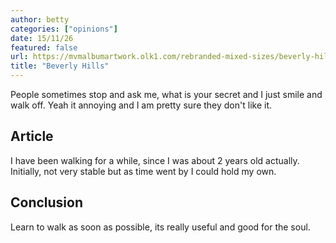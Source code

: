 ```yaml
---
author: betty
categories: ["opinions"]
date: 15/11/26
featured: false
url: https://mvmalbumartwork.olk1.com/rebranded-mixed-sizes/beverly-hills.webp
title: "Beverly Hills"
---
```


People sometimes stop and ask me, what is your secret and I just smile and walk off. Yeah it annoying and I am pretty sure they don't like it.

## Article
I have been walking for a while, since I was about 2 years old actually. Initially, not very stable but as time went by I could hold my own.

## Conclusion
Learn to walk as soon as possible, its really useful and good for the soul.